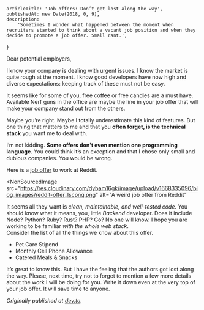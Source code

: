 
<Layout>

    articleTitle: 'Job offers: Don’t get lost along the way',
    publishedAt: new Date(2018, 0, 9),
    description:
        'Sometimes I wonder what happened between the moment when recruiters started to think about a vacant job position and when they decide to promote a job offer. Small rant.',
}

<ArticleInfos meta={meta} />

Dear potential employers,

I know your company is dealing with urgent issues. I know the market is quite rough at the moment. I know good developers have now high and diverse expectations: keeping track of these must not be easy.

It seems like for some of you, free coffee or free candies are a must have. Available Nerf guns in the office are maybe the line in your job offer that will make your company stand out from the others.

Maybe you’re right. Maybe I totally underestimate this kind of features. But one thing that matters to me and that you **often forget, is the technical stack** you want me to deal with.

I’m not kidding. **Some offers don’t even mention one programming language**. You could think it’s an exception and that I chose only small and dubious companies. You would be wrong.

Here is a [job offer](https://boards.greenhouse.io/reddit/jobs/655395?t=onmjps1#.WlRYj_ZG2Hs) to work at Reddit.

<NonSourcedImage
    src="https://res.cloudinary.com/dybam16gk/image/upload/v1668335096/blog_images/reddit-offer_lscpnq.png"
    alt="A weird job offer from Reddit"
></NonSourcedImage>

It seems all they want is _clean, maintainable, and well-tested code_. You should know what it means, you, little _Backend_ developer. Does it include Node? Python? Ruby? Rust? PHP? Go? No one will know. I hope you are working to be familiar _with the whole web stack_.  
Consider the list of all the things we know about this offer.

-   Pet Care Stipend
-   Monthly Cell Phone Allowance
-   Catered Meals & Snacks

It’s great to know this. But I have the feeling that the authors got lost along the way. Please, next time, try not to forget to mention a few more details about the work I will be doing for you. Write it down even at the very top of your job offer. It will save time to anyone.

_Originally published at_ [_dev.to_](https://dev.to/einenlum/job-offers-dont-get-lost-along-the-way-ab6)_._

</Layout>
